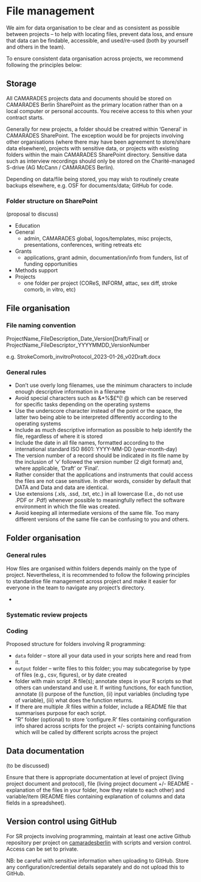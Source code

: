 # File management

We aim for data organisation to be clear and as consistent as possible between projects -- to help with locating files, prevent data loss, and ensure that data can be findable, accessible, and used/re-used (both by yourself and others in the team).

To ensure consistent data organisation across projects, we recommend following the principles below:

## Storage

All CAMARADES projects data and documents should be stored on CAMARADES Berlin SharePoint as the primary location rather than on a local computer or personal accounts. You receive access to this when your contract starts. 

Generally for new projects, a folder should be creatred within 'General' in CAMARADES SharePoint. The exception would be for projects involving other organisations (where there may have been agreement to store/share data elsewhere), projects with sensitive data, or projects with existing folders within the main CAMARADES SharePoint directory.
Sensitive data such as interview recordings should only be stored on the Charité-managed S-drive (AG McCann / CAMARADES Berlin).

Depending on data/file being stored, you may wish to routinely create backups elsewhere, e.g. OSF for documents/data; GitHub for code.

### Folder structure on SharePoint
(proposal to discuss)

- Education
- General
  - admin, CAMARADES global, logos/templates, misc projects, presentations, conferences, writing retreats etc
- Grants
  - applications, grant admin, documentation/info from funders, list of funding opportunities
- Methods support
- Projects
  - one folder per project (COReS, INFORM, attac, sex diff, stroke comorb, in vitro, etc)

## File organisation

### File naming convention

ProjectName_FileDescription_Date_Version[Draft/Final] or ProjectName_FileDescriptor_YYYYMMDD_VersionNumber

e.g. StrokeComorb_invitroProtocol_2023-01-26_v02Draft.docx

### General rules 

- Don't use overly long filenames, use the minimum characters to include enough descriptive information in a filename
- Avoid special characters such as &*%$£°{! @ which can be reserved for specific tasks depending on the operating systems
- Use the underscore character instead of the point or the space, the latter two being able to be interpreted differently according to the operating systems
- Include as much descriptive information as possible to help identify the file, regardless of where it is stored
- Include the date in all file names, formatted according to the international standard ISO 8601: YYYY-MM-DD (year-month-day)
- The version number of a record should be indicated in its file name by the inclusion of 'v' followed the version number (2 digit format) and, where applicable, 'Draft' or 'Final'.
- Rather consider that the applications and instruments that could access the files are not case sensitive. In other words, consider by default that DATA and Data and data are identical.
- Use extensions (.xls, .ssd, .txt, etc.) in all lowercase (I.e., do not use .PDF or .Pdf) whenever possible to meaningfully reflect the software environment in which the file was created.
- Avoid keeping all intermediate versions of the same file. Too many different versions of the same file can be confusing to you and others.

## Folder organisation

### General rules

How files are organised within folders depends mainly on the type of project. Nevertheless, it is recommended to follow the following principles to standardise file management across project and make it easier for everyone in the team to navigate any project's directory.

- 

### Systematic review projects

### Coding

Proposed structure for folders involving R programming:

- `data` folder -- store all your data used in your scripts here and read from it.
- `output` folder -- write files to this folder; you may subcategorise by type of files (e.g., csv, figures), or by date created
- folder with main script .R file(s); annotate steps in your R scripts so that others can understand and use it. If writing functions, for each function, annotate (i) purpose of the function, (ii) input variables (including type of variable), (iii) what does the function returns.
- If there are multiple .R files within a folder, include a README file that summarises purpose for each script.
- “R” folder (optional) to store ‘configure.R’ files containing configuration info shared across scripts for the project +/- scripts containing functions which will be called by different scripts across the project

## Data documentation

(to be discussed)

Ensure that there is appropriate documentation at level of project (living project document and protocol), file (living project document +/- README - explanation of the files in your folder, how they relate to each other) and variable/item (README files containing explanation of columns and data fields in a spreadsheet).

## Version control using GitHub

For SR projects involving programming, maintain at least one active Github repository per project on [camaradesberlin](https://github.com/camaradesberlin/) with scripts and version control. Access can be set to private.

NB: be careful with sensitive information when uploading to GitHub. Store any configuration/credential details separately and do not upload this to GitHub.
